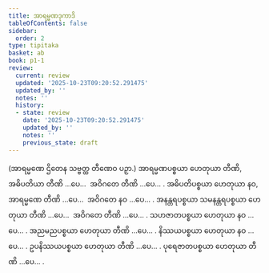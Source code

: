 ```yaml
---
title: အာရမ္မဏဒုကာဒိ
tableOfContents: false
sidebar:
  order: 2
type: tipitaka
basket: ab
book: p1-1
review:
  current: review
  updated: '2025-10-23T09:20:52.291475'
  updated_by: ''
  notes: ''
  history:
  - state: review
    date: '2025-10-23T09:20:52.291475'
    updated_by: ''
    notes: ''
    previous_state: draft
---
```



<ReviewStatus review={frontmatter.review} showDetails={true} />

<HypothesisAnnotation frontmatter={frontmatter} />

<DynamicBreadcrumb />


<Paragraph number="182" type="center" book="p1-1">
(အာရမ္မဏေ ဌိတေန သဗ္ဗတ္ထ တီဏေဝ ပဉှာ.)


</Paragraph>

<Division number="28" book="p1-1" e="ch" v="36" p="304">

<Paragraph number="183" book="p1-1">
အာရမ္မဏပစ္စယာ ဟေတုယာ တီဏိ, အဓိပတိယာ တီဏိ …ပေ…  အဝိဂတေ တီဏိ …ပေ… .
</Paragraph>

<Paragraph number="184" book="p1-1">
အဓိပတိပစ္စယာ ဟေတုယာ နဝ, အာရမ္မဏေ တီဏိ …ပေ…  အဝိဂတေ နဝ …ပေ… .
</Paragraph>

<Paragraph number="185" book="p1-1">
အနန္တရပစ္စယာ သမနန္တရပစ္စယာ ဟေတုယာ တီဏိ …ပေ…  အဝိဂတေ တီဏိ …ပေ… .
</Paragraph>

<Paragraph number="186" book="p1-1">
သဟဇာတပစ္စယာ ဟေတုယာ နဝ …ပေ… .
</Paragraph>

<Paragraph number="187" book="p1-1">
အညမညပစ္စယာ ဟေတုယာ တီဏိ …ပေ… .
</Paragraph>

<Paragraph number="188" book="p1-1">
နိဿယပစ္စယာ ဟေတုယာ နဝ …ပေ… .
</Paragraph>

<Paragraph number="189" book="p1-1">
ဥပနိဿယပစ္စယာ ဟေတုယာ တီဏိ …ပေ… .
</Paragraph>

<Paragraph number="190" book="p1-1">
ပုရေဇာတပစ္စယာ ဟေတုယာ တီဏိ …ပေ… .
</Paragraph>
</Division>